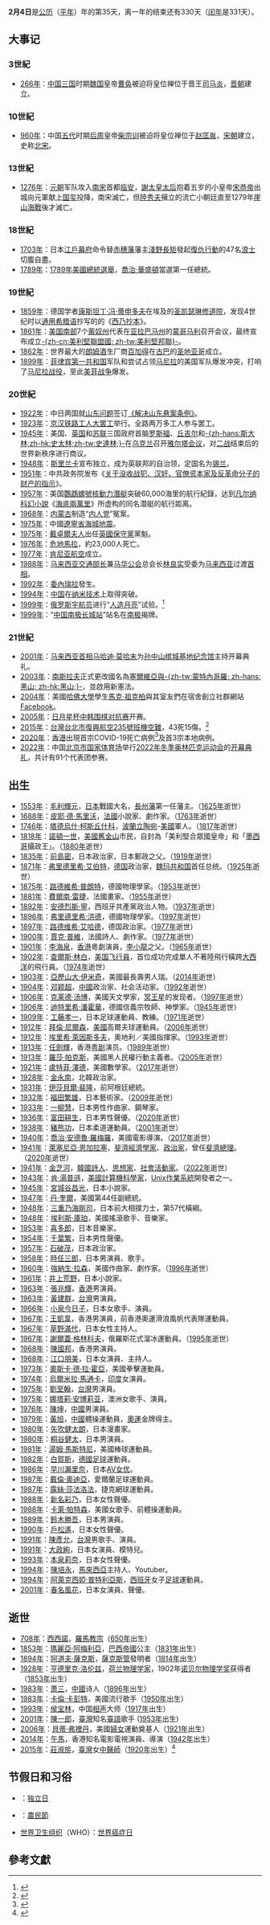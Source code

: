 {{DayInMonth|2}}

'''2月4日'''是[[公历|公历]]（[[平年|平年]]）年的第35天，离一年的结束还有330天（[[闰年|闰年]]是331天）。

== 大事记 ==
=== 3世紀 ===
* [[266年|266年]]：[[中国|中国]][[三国|三国]]时期[[曹魏|魏国]]皇帝[[曹奂|曹奂]]被迫将皇位禅位于晋王[[司马炎|司马炎]]，[[晋朝|晋朝]]建立。

=== 10世紀 ===
* [[960年|960年]]：中国[[五代|五代]]时期[[后周|后周]]皇帝[[柴宗训|柴宗训]]被迫将皇位禅位于[[赵匡胤|赵匡胤]]，[[宋朝|宋朝]]建立，史称[[北宋|北宋]]。

=== 13世紀 ===
* [[1276年|1276年]]：[[元朝|元朝]]军队攻入[[南宋|南宋]]首都[[临安府_(浙江)|临安]]，[[謝道清|謝太皇太后]]抱着五岁的小皇帝[[宋恭帝|宋恭帝]]出城向元軍献上[[国玺|国玺]]投降，南宋滅亡，但[[陸秀夫|陸秀夫]]擁立的流亡小朝廷直至1279年[[崖山海戰|崖山海戰]]後才滅亡。

=== 18世紀 ===
* [[1703年|1703年]]：日本[[江戶幕府|江戶幕府]]命令替[[赤穗藩|赤穗藩]]藩主[[淺野長矩|淺野長矩]]發起[[赤穗事件|復仇行動]]的47名[[赤穗浪士|浪士]]切腹自盡。
* [[1789年|1789年]]：[[1789年美國總統選舉|1789年美國總統選舉]]，[[喬治·華盛頓|喬治·華盛頓]]當選第一任總統。

=== 19世紀 ===
* [[1859年|1859年]]：德国学者[[康斯坦丁·冯·蒂申多夫|康斯坦丁·冯·蒂申多夫]]在埃及的[[圣凯瑟琳修道院|圣凯瑟琳修道院]]，发现4世纪时以[[通用希腊语|通用希腊语]]抄写的的《[[西乃抄本|西乃抄本]]》。
* [[1861年|1861年]]：[[美国南部|美国南部]]7个[[蓄奴州与自由州|蓄奴州]]代表在[[亚拉巴马州|亚拉巴马州]]的[[蒙哥马利_(亚拉巴马州)|蒙哥马利]]召开会议，最终宣布成立[[美利堅聯盟國|-{zh-cn:美利堅聯盟國; zh-tw:美利堅邦聯}-]]。
* [[1862年|1862年]]：世界最大的[[朗姆酒|朗姆酒]]生厂商[[百加得|百加得]]在[[古巴|古巴]]的[[圣地亚哥_(古巴)|圣地亚哥]]成立。
* [[1899年|1899年]]：[[菲律宾第一共和国|菲律宾第一共和国]]军队和尝试占领[[马尼拉|马尼拉]]的美国军队爆发冲突，打响了[[马尼拉战役_(1899年)|马尼拉战役]]，至此[[美菲战争|美菲战争]]爆发。

=== 20世紀 ===
* [[1922年|1922年]]：中日两国就[[山东问题|山东问题]]签订[[s:解决山东悬案条约|《解决山东悬案条例》]]。
* [[1923年|1923年]]：[[京汉铁路工人大罢工|京汉铁路工人大罢工]]举行。全路两万多工人参与罢工。
* [[1945年|1945年]]：美国、[[英国|英国]]和[[苏联|苏联]]三国政府首脑[[富兰克林·德拉诺·罗斯福|罗斯福]]、[[温斯顿·丘吉尔|丘吉尔]]和[[约瑟夫·斯大林|-{zh-hans:斯大林;zh-hk:史太林;zh-tw:史達林;}-]]在[[乌克兰|乌克兰]]召开[[雅尔塔会议|雅尔塔会议]]，对[[二战|二战]]结束后的世界新秩序进行商议。
* [[1948年|1948年]]：[[斯里兰卡|斯里兰卡]]宣布独立，成为英联邦的自治领，定国名为[[锡兰|锡兰]]。
* [[1951年|1951年]]：中共政务院发布《[[关于没收战犯、汉奸、官僚资本家及反革命分子的财产的指示|关于没收战犯、汉奸、官僚资本家及反革命分子的财产的指示]]》。
* [[1957年|1957年]]：美国[[鸚鵡螺號核動力潛艇|鸚鵡螺號]][[核動力潛艇|核動力潛艇]]突破60,000海里的航行紀錄，达到[[儒勒·凡爾納|凡尔纳]][[科幻小說|科幻小說]]《[[海底兩萬里|海底兩萬里]]》所虚构的同名潜艇的航行距离。
* [[1968年|1968年]]：[[内蒙古|内蒙古]]制造“[[内人党事件|内人党]]”冤案。
* [[1975年|1975年]]：中國[[遼寧省|遼寧省]][[海城地震|海城地震]]。
* [[1975年|1975年]]：[[戴卓爾夫人|戴卓爾夫人]]出任[[英國保守黨|英國保守黨]]黨魁。
* [[1976年|1976年]]：[[危地馬拉|危地馬拉]]{{link-en|1976年瓜地馬拉地震|1976 Guatemala earthquake|大地震}}，約23,000人死亡。
* [[1977年|1977年]]：[[肯尼亚航空|肯尼亚航空]]成立。
* [[1988年|1988年]]：[[马来西亚交通部长|马来西亚交通部长]]兼[[馬來西亞華人公會|马华公会]]总会长[[林良实|林良实]]受委为[[马来西亚|马来西亚]]过渡[[马来西亚首相|首相]]。
* [[1992年|1992年]]：[[委內瑞拉|委內瑞拉]]發生{{link-en|1992年委內瑞拉兵變|1992 Venezuelan coup d'état attempts|兵變}}。
* [[1994年|1994年]]：[[中国|中国]]在[[纳米技术|纳米技术]]上取得突破。
* [[1999年|1999年]]：[[俄罗斯|俄罗斯]][[宇航员|宇航员]]进行“[[人造月亮|人造月亮]]”试验。<ref>{{Cite web |url=http://www.gzdaj.gov.cn/dnjr/sjdnjr/200802/t20080204_9262.htm |title=1999年2月4日俄宇航员进行“人造月亮”试验 |accessdate=2014-02-04 |publisher=中國廣州檔案網 |date=2008-02-04 |archive-date=2016-03-04 |archive-url=https://web.archive.org/web/20160304192946/http://www.gzdaj.gov.cn/dnjr/sjdnjr/200802/t20080204_9262.htm |dead-url=yes }}</ref>
*[[1999年|1999年]]：“[[中国南极长城站|中国南极长城站]]”站名在[[南极|南极]]揭牌。

=== 21世紀 ===
* [[2001年|2001年]]：[[马来西亚首相|马来西亚首相]][[马哈迪·莫哈末|马哈迪·莫哈末]]为[[孙中山槟城基地纪念馆|孙中山槟城基地纪念馆]]主持开幕典礼。
* [[2003年|2003年]]：[[南斯拉夫聯盟共和國|南斯拉夫]]正式更改國名為[[塞爾維亞與蒙特內哥羅|塞爾維亞與-{zh-tw:蒙特內哥羅; zh-hans:黑山; zh-hk:黑山;}-]]，並啟用新憲法。
* [[2004年|2004年]]：美國[[哈佛大學|哈佛大學]]學生[[馬克·祖克柏|馬克·祖克柏]]與其室友們在宿舍創立社群網站[[Facebook|Facebook]]。
* [[2005年|2005年]]：[[日月星杯中韩围棋对抗赛|日月星杯中韩围棋对抗赛]]开赛。
* [[2015年|2015年]]：[[台灣|台灣]][[台北市|台北市]][[復興航空235號班機空難|復興航空235號班機空難]]，43死15傷。<ref>{{cite news|title=台灣復興空難 尋獲最後一名遇難者遺體|url=http://rthk.hk/rthk/news/expressnews/20150212/news_20150212_55_1076851.htm|publisher=[[香港電台|香港電台]]|date=2015年2月12日|deadurl=yes|archiveurl=https://web.archive.org/web/20150213005033/http://rthk.hk/rthk/news/expressnews/20150212/news_20150212_55_1076851.htm|archivedate=2015年2月13日|accessdate=2015年2月12日}}{{zh-hant}}</ref>
* [[2020年|2020年]]：[[香港|香港]]出現首宗COVID-19死亡病例<ref>{{Cite web |url=https://udn.com/news/story/120936/4320496 |title=存档副本 |access-date=2021-01-18 |archive-date=2021-08-20 |archive-url=https://web.archive.org/web/20210820104137/https://udn.com/news/story/120936/4320496 }}</ref>及首3宗本地病例。
* [[2022年|2022年]]：中国[[北京市|北京市]][[国家体育场_(北京)|国家体育场]]举行[[2022年冬季奥林匹克运动会|2022年冬季奥林匹克运动会]]的[[2022年冬季奥林匹克运动会开幕式|开幕典礼]]，共计有91个代表团参赛。

== 出生 ==
* [[1553年|1553年]]：[[毛利輝元|毛利輝元]]，[[日本|日本]]戰國大名，[[長州藩|長州藩]]第一任藩主。（[[1625年|1625年]]逝世）
* [[1688年|1688年]]：[[皮耶·德·馬里沃|皮耶·德·馬里沃]]，[[法國|法國]]小說家、劇作家。（[[1763年|1763年]]逝世）
* [[1746年|1746年]]：[[塔德烏什·柯斯丘什科|塔德烏什·柯斯丘什科]]，[[波蘭立陶宛|波蘭立陶宛]]-[[美國|美國]]軍人。（[[1817年|1817年]]逝世）
* [[1818年|1818年]]：[[諾頓一世|諾頓一世]]，[[美國|美國]][[舊金山|舊金山]]市民，自封為「美利堅合眾國皇帝」和「[[墨西哥|墨西哥]]攝政王」。（[[1880年|1880年]]逝世）
* [[1835年|1835年]]：[[前島密|前島密]]，日本政治家，日本郵政之父。（[[1919年|1919年]]逝世）
* [[1871年|1871年]]：[[弗里德里希·艾伯特|弗里德里希·艾伯特]]，[[德国|德国]]政治家，[[魏玛共和国|魏玛共和国]]首任总统。（[[1925年|1925年]]逝世）
* [[1875年|1875年]]：[[路德維希·普朗特|路德維希·普朗特]]，德國物理學家。（[[1953年|1953年]]逝世）
* [[1881年|1881年]]：[[費爾南·雷捷|費爾南·雷捷]]，法國畫家。（[[1955年|1955年]]逝世）
* [[1892年|1892年]]：[[安德烈斯·寧|安德烈斯·寧]]，西班牙共產黨政治人物。（[[1937年|1937年]]逝世）
* [[1896年|1896年]]：[[弗里德里希·洪德|弗里德里希·洪德]]，德國物理學家。（[[1997年|1997年]]逝世）
* [[1897年|1897年]]：[[路德维希·艾哈德|路德维希·艾哈德]]，德国政治家。（[[1977年|1977年]]逝世）
* [[1900年|1900年]]：[[賈克·普維|賈克·普維]]，法國詩人、劇作家。（[[1977年|1977年]]逝世）
* [[1901年|1901年]]：[[李海泉|李海泉]]，[[香港|香港]]粵劇演員，[[李小龍|李小龍]]之父。（[[1965年|1965年]]逝世）
* [[1902年|1902年]]：[[查爾斯·林德伯格|查爾斯·林白]]，[[美国|美国]][[飞行員|飞行員]]，首位成功完成單人不著陸飛行橫跨[[大西洋|大西洋]]的飛行員。（[[1974年|1974年]]逝世）
* [[1903年|1903年]]：[[亞歷山大·伊米奇|亞歷山大·伊米奇]]，美國最長壽男人瑞。（[[2014年|2014年]]逝世）
* [[1904年|1904年]]：[[邓颖超|邓颖超]]，[[中國|中國]]政治家、社会活动家。（[[1992年|1992年]]逝世）
* [[1906年|1906年]]：[[克莱德·汤博|克莱德·汤博]]，美國天文學家，[[冥王星|冥王星]]的发现者。（[[1997年|1997年]]逝世）
* [[1906年|1906年]]：[[迪特里希·潘霍華|迪特里希·潘霍華]]，德國信義宗牧師、神學家。（[[1945年|1945年]]逝世）
* [[1909年|1909年]]：[[工藤孝一|工藤孝一]]，日本足球運動員、教練。（[[1971年|1971年]]逝世）
* [[1912年|1912年]]：[[拜倫·尼爾森|拜倫·尼爾森]]，[[美國|美國]]高爾夫球運動員。（[[2006年|2006年]]逝世）
* [[1912年|1912年]]：[[埃里希·萊因斯多夫|埃里希·萊因斯多夫]]，奧地利／美國指揮家。（[[1993年|1993年]]逝世）
* [[1913年|1913年]]：[[任劍輝|任劍輝]]，香港[[粤剧|粤剧]]演员。（[[1989年|1989年]]逝世）
* [[1913年|1913年]]：[[羅莎·帕克斯|羅莎·帕克斯]]，美國黑人民權行動主義者。（[[2005年|2005年]]逝世）
* [[1921年|1921年]]：[[盧特菲·澤德|盧特菲·澤德]]，美國數學家。（[[2017年|2017年]]逝世）
* [[1928年|1928年]]：[[金永南|金永南]]，北韓政治家。
* [[1931年|1931年]]：[[伊莎貝爾·裴隆|伊莎貝爾·裴隆]]，前阿根廷總統。
* [[1932年|1932年]]：[[福田繁雄|福田繁雄]]，日本藝術家。（[[2009年|2009年]]逝世）
* [[1933年|1933年]]：[[一柳慧|一柳慧]]，日本男性作曲家、鋼琴家。
* [[1936年|1936年]]：[[富田耕生|富田耕生]]，日本男性聲優。（[[2020年|2020年]]逝世）
* [[1938年|1938年]]：[[豬熊功|豬熊功]]，日本柔道運動員。（[[2001年|2001年]]逝世）
* [[1940年|1940年]]：[[喬治·安德魯·羅梅羅|喬治·安德魯·羅梅羅]]，美國電影導演。（[[2017年|2017年]]逝世）
* [[1941年|1941年]]：[[萊塞尼亞·恩加拉塞|萊塞尼亞·恩加拉塞]]，[[斐濟|斐濟]][[經濟學家|經濟學家]]、[[政治家|政治家]]，曾任[[斐濟總理|斐濟總理]]。（[[2020年|2020年]]逝世）
* [[1941年|1941年]]：[[金芝河|金芝河]]，[[韓國|韓國]][[詩人|詩人]]、[[思想家|思想家]]、[[社會活動家|社會活動家]]。（[[2022年|2022年]]逝世）
* [[1943年|1943年]]：[[肯·湯普遜|肯·湯普遜]]，[[美國|美國]][[計算機科學家|計算機科學家]]，[[Unix|Unix]][[作業系統|作業系統]]開發者之一。
* [[1945年|1945年]]：[[宮城谷昌光|宮城谷昌光]]，日本小說家。
* [[1947年|1947年]]：[[丹·奎爾|丹·奎爾]]，美國第44任副總統。
* [[1948年|1948年]]：[[三重乃海剛司|三重乃海剛司]]，日本前大相撲力士，第57代橫綱。
* [[1948年|1948年]]：[[埃利斯·庫珀|埃利斯·庫珀]]，美國搖滾歌手、音樂家。
* [[1953年|1953年]]：[[喜多郎|喜多郎]]，日本音樂家。
* [[1954年|1954年]]：[[千葉繁|千葉繁]]，日本男性聲優。
* [[1957年|1957年]]：[[石破茂|石破茂]]，日本政治家。
* [[1958年|1958年]]：[[時任三郎|時任三郎]]，日本男演員、歌手。
* [[1960年|1960年]]：[[強納生·拉森|強納生·拉森]]，美國作曲家、劇作家。（[[1996年|1996年]]逝世）
* [[1961年|1961年]]：[[井上荒野|井上荒野]]，日本小說家。
* [[1963年|1963年]]：[[張兆輝|張兆輝]]，[[香港|香港]]男演員。
* [[1963年|1963年]]：[[黃建群|黃建群]]，[[台灣|台灣]]男演員。
* [[1966年|1966年]]：[[小泉今日子|小泉今日子]]，日本女歌手、演員。
* [[1967年|1967年]]：[[王凱韋|王凱韋]]，香港男演員，前香港奧運滑浪風帆代表隊運動員。
* [[1967年|1967年]]：[[草野滿代|草野滿代]]，日本女性主持人。
* [[1967年|1967年]]：[[謝爾蓋·格林科夫|謝爾蓋·格林科夫]]，俄羅斯花式溜冰運動員。（[[1995年|1995年]]逝世）
* [[1968年|1968年]]：[[陳國邦|陳國邦]]，香港男演員。
* [[1968年|1968年]]：[[江口朋美|江口朋美]]，日本女演員、主持人。
* [[1973年|1973年]]：[[奧斯卡·德·拉·霍亞|奧斯卡·德·拉·霍亞]]，美國拳擊運動員。
* [[1974年|1974年]]：[[烏爾米拉·馬通卡|烏爾米拉·馬通卡]]，[[印度|印度]]女演員。
* [[1975年|1975年]]：[[劉至翰|劉至翰]]，[[台灣|台灣]]男演員。
* [[1975年|1975年]]：[[娜塔莉·安博莉亚|娜塔莉·安博莉亚]]，澳洲女歌手、演員。
* [[1976年|1976年]]：[[陳坤|陳坤]]，[[中國|中國]]男演員。
* [[1979年|1979年]]：[[黃旭|黃旭]]，[[中國|中國]]體操運動員，[[奧運|奧運]]金牌得主。
* [[1980年|1980年]]：[[矢吹健太朗|矢吹健太朗]]，日本漫畫家。
* [[1980年|1980年]]：[[桐谷健太|桐谷健太]]，日本男演員。
* [[1981年|1981年]]：[[湯姆·馬斯特尼|湯姆·馬斯特尼]]，美國棒球運動員。
* [[1982年|1982年]]：[[白賀斯|白賀斯]]，[[德國|德國]][[足球|足球]]運動員。
* [[1986年|1986年]]：[[早川瀨里奈|早川瀨里奈]]，日本[[AV女优|AV女优]]。
* [[1987年|1987年]]：[[戴倫·奧迪亞|戴倫·奧迪亞]]，愛爾蘭足球運動員。
* [[1987年|1987年]]：[[露絲·莎法洛法|露絲·莎法洛法]]，捷克網球運動員。
* [[1988年|1988年]]：[[新名彩乃|新名彩乃]]，日本女性聲優。
* [[1988年|1988年]]：[[卡萊·帕特森|卡萊·帕特森]]，美國女歌手、前體操運動員。
* [[1989年|1989年]]：[[鈴木勝吾|鈴木勝吾]]，日本男演員。
* [[1990年|1990年]]：[[戶松遙|戶松遙]]，日本女性聲優。
* [[1991年|1991年]]：[[陳彥允|陳彥允]]，[[台灣|台灣]]男歌手、演員。
* [[1991年|1991年]]：[[大政絢|大政絢]]，日本女演員、模特兒。
* [[1993年|1993年]]：[[本泉莉奈|本泉莉奈]]，日本女性聲優。
* [[1994年|1994年]]：[[陳培永|陳培永]]，[[馬來西亞|馬來西亞]]主持人、Youtuber。
* [[1994年|1994年]]：[[阿萊克西婭·普特利亞斯|阿萊克西婭·普特利亞斯]]，[[西班牙|西班牙]]女子[[足球|足球]]運動員。
* [[2001年|2001年]]：[[春名風花|春名風花]]，日本女演員、聲優。

== 逝世 ==
* [[708年|708年]]：[[教宗西西諾|西西諾]]，[[羅馬教宗|羅馬教宗]]（[[650年|650年]]出生）
* [[1853年|1853年]]：[[巴西公主瑪麗亞·阿梅利亞|瑪麗亞·阿梅利亞]]，[[巴西帝國|巴西帝國]]公主（[[1831年|1831年]]出生）
* [[1894年|1894年]]：[[阿道夫·薩克斯|阿道夫·薩克斯]]，[[薩克斯管|薩克斯管]]發明者（[[1814年|1814年]]出生）
* [[1928年|1928年]]：[[亨德里克·洛伦兹|亨德里克·洛伦兹]]，[[荷兰|荷兰]][[物理学家|物理学家]]，1902年[[诺贝尔物理学奖|诺贝尔物理学奖]]获得者（[[1853年|1853年]]出生）
* [[1983年|1983年]]：[[萧三|萧三]]，[[中國|中國]]诗人（[[1896年|1896年]]出生）
* [[1983年|1983年]]：[[卡倫·卡彭特|卡倫·卡彭特]]，美國流行歌手（[[1950年|1950年]]出生）
* [[1993年|1993年]]：[[侯宝林|侯宝林]]，中国[[相声|相声]]大师（[[1917年|1917年]]出生）
* [[2001年|2001年]]：[[陳一郎|陳一郎]]，[[臺灣|臺灣]]知名[[臺語|臺語]]歌手 ([[1953年|1953年]]出生)
* [[2006年|2006年]]：[[貝蒂·弗裡丹|貝蒂·弗裡丹]]，美國[[婦女|婦女]]運動奠基人（[[1921年|1921年]]出生）
* [[2014年|2014年]]：[[午馬|午馬]]，香港知名電影電視演員、導演（[[1942年|1942年]]出生）
* [[2015年|2015年]]：[[莊淑旂|莊淑旂]]，[[臺灣|臺灣]]女[[中醫師|中醫師]]（[[1920年|1920年]]出生）<ref>{{cite news | title = 莊淑旂辭世 享壽95歲 | url = http://news.ltn.com.tw/news/life/paper/854382 | author = 黃以敬 | publisher = [[自由時報|自由時報]] | date = 2015-02-09 | accessdate = 2015-02-09 | language = zh-tw | archive-date = 2015-02-09 | archive-url = https://web.archive.org/web/20150209053418/http://news.ltn.com.tw/news/life/paper/854382 | dead-url = no }}</ref>

== 节假日和习俗 ==
* {{LKA}}：[[独立日|独立日]]
* {{ROC-TW}}：[[農民節|農民節]]
* [[世界卫生组织|世界卫生组织]]（WHO）：[[世界癌症日|世界癌症日]]

==參考文獻==
<references/>

{{commons|Category:4 February}}
{{月份}}